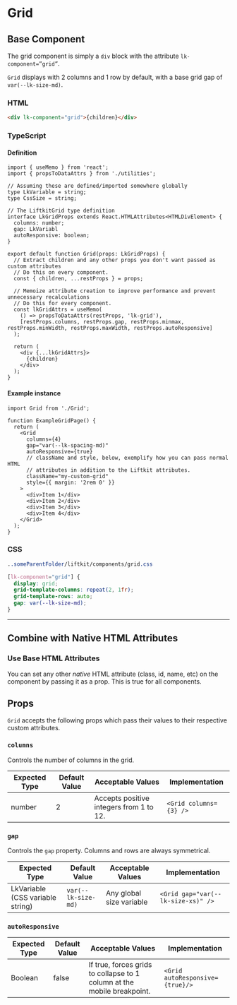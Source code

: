 # Grid

## Base Component

The grid component is simply a `div` block with the attribute `lk-component=”grid”`.

`Grid` displays with 2 columns and 1 row by default, with a base grid gap of `var(--lk-size-md)`.

### HTML

```html
<div lk-component="grid">{children}</div>
```

### TypeScript

#### Definition

```tsx
import { useMemo } from 'react';
import { propsToDataAttrs } from './utilities';

// Assuming these are defined/imported somewhere globally
type LkVariable = string;
type CssSize = string;

// The LiftkitGrid type definition
interface LkGridProps extends React.HTMLAttributes<HTMLDivElement> {
  columns: number;
  gap: LkVariabl
  autoResponsive: boolean;
}

export default function Grid(props: LkGridProps) {
  // Extract children and any other props you don't want passed as custom attributes
  // Do this on every component.
  const { children, ...restProps } = props;

  // Memoize attribute creation to improve performance and prevent unnecessary recalculations
  // Do this for every component.
  const lkGridAttrs = useMemo(
    () => propsToDataAttrs(restProps, 'lk-grid'),
    [restProps.columns, restProps.gap, restProps.minmax, restProps.minWidth, restProps.maxWidth, restProps.autoResponsive]
  );

  return (
    <div {...lkGridAttrs}>
      {children}
    </div>
  );
}

```

#### Example instance

```tsx
import Grid from './Grid';

function ExampleGridPage() {
  return (
    <Grid
      columns={4}
      gap="var(--lk-spacing-md)"
      autoResponsive={true}
      // className and style, below, exemplify how you can pass normal HTML 
      // attributes in addition to the Liftkit attributes.
      className="my-custom-grid"
      style={{ margin: '2rem 0' }}
    >
      <div>Item 1</div>
      <div>Item 2</div>
      <div>Item 3</div>
      <div>Item 4</div>
    </Grid>
  );
}
```

### CSS

```css
..someParentFolder/liftkit/components/grid.css

[lk-component="grid"] {
  display: grid;
  grid-template-columns: repeat(2, 1fr);
  grid-template-rows: auto;
  gap: var(--lk-size-md);
}
```

---

## Combine with Native HTML Attributes

### Use Base HTML Attributes

You can set any other *native* HTML attribute (class, id, name, etc) on the component by passing it as a prop. This is true for all components. 

## Props

`Grid` accepts the following props which pass their values to their respective custom attributes.

### `columns`

Controls the number of columns in the grid.

| Expected Type | **Default Value** | **Acceptable Values** | Implementation |
| --- | --- | --- | --- |
| number | 2 | Accepts positive integers from 1 to 12.  | `<Grid columns={3} />` |

### `gap`

Controls the `gap` property. Columns and rows are always symmetrical.

| **Expected Type** | Default Value | **Acceptable Values** | **Implementation** |
| --- | --- | --- | --- |
| LkVariable (CSS variable string) | `var(--lk-size-md)` | Any global size variable | `<Grid gap="var(--lk-size-xs)" />` |

### `autoResponsive`

| **Expected Type** | **Default Value** | **Acceptable Values** | **Implementation** |
| --- | --- | --- | --- |
| Boolean | false | If true, forces grids to collapse to 1 column at the mobile breakpoint. | `<Grid autoResponsive={true}/>` |